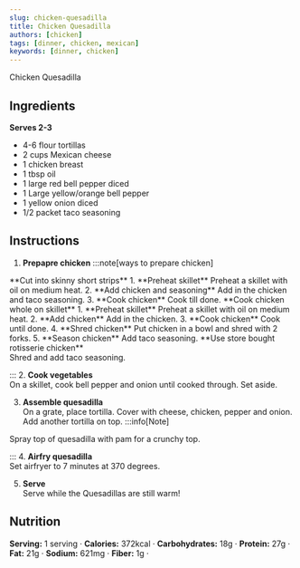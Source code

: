 ```yaml
---
slug: chicken-quesadilla
title: Chicken Quesadilla
authors: [chicken]
tags: [dinner, chicken, mexican]
keywords: [dinner, chicken]
---
```


Chicken Quesadilla
<!-- <img src="/img/chicken-and-orzo-skillet.jpg" alt="Creamy Chicken And Orzo Skillet Picture" width="800" height="670" /> -->

<!-- truncate -->


## Ingredients 
**Serves 2-3**
- 4-6 flour tortillas
- 2 cups Mexican cheese
- 1 chicken breast
- 1 tbsp oil
- 1 large red bell pepper diced
- 1 Large yellow/orange bell pepper
- 1 yellow onion diced
- 1/2 packet taco seasoning

## Instructions 
1. **Prepapre chicken** 
:::note[ways to prepare chicken]

<Tabs>
  <TabItem value="short strips" label="short strips">
  **Cut into skinny short strips**  
  1. **Preheat skillet**  
  Preheat a skillet with oil on medium heat.  
  2. **Add chicken and seasoning**  
  Add in the chicken and taco seasoning.  
  3. **Cook chicken**  
  Cook till done.
  </TabItem>
  <TabItem value="whole" label="whole">
  **Cook chicken whole on skillet**  
  1. **Preheat skillet**  
  Preheat a skillet with oil on medium heat.  
  2. **Add chicken**  
  Add in the chicken.  
  3. **Cook chicken**  
  Cook until done.  
  4. **Shred chicken**  
  Put chicken in a bowl and shred with 2 forks.  
  5. **Season chicken**  
  Add taco seasoning.
  </TabItem>
  <TabItem value="rotisserie" label="rotisserie">**Use store bought rotisserie chicken**<br/>Shred and add taco seasoning.</TabItem>
</Tabs>

:::
2. **Cook vegetables**  
On a skillet, cook bell pepper and onion until cooked through. Set aside.

3. **Assemble quesadilla**  
On a grate, place tortilla. Cover with cheese, chicken, pepper and onion. Add another tortilla on top.
:::info[Note]

Spray top of quesadilla with pam for a crunchy top.

:::
4. **Airfry quesadilla**  
Set airfryer to 7 minutes at 370 degrees. 

5. **Serve**  
Serve while the Quesadillas are still warm!

## Nutrition
**Serving:** 1 serving · 
**Calories:** 372kcal · 
**Carbohydrates:** 18g · 
**Protein:** 27g · 
**Fat:** 21g · 
**Sodium:** 621mg · 
**Fiber:** 1g · 
